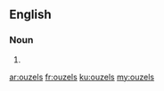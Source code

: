 ==English==

===Noun===
{{head|en}}

# {{plural of|ouzel}}

[[ar:ouzels]]
[[fr:ouzels]]
[[ku:ouzels]]
[[my:ouzels]]
